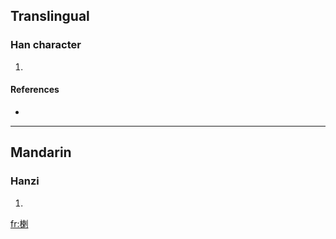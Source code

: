==Translingual==

===Han character===
{{Han char|rn=75|rad=木|as=09|sn=13|four=5290<sub>0</sub>|canj=木木中弓 (DDLN)}}

# {{defn|Han|sort=木09}}

====References====
* {{Han ref|kx=0538.310|dkj=15113|hdz=21245.030|uh=694B|ud=26955|bh=DDEB|bd=56811}}

----

==Mandarin==

===Hanzi===
{{cmn-hanzi|pin=[[là]] ([[la4]])|wg=la<sup>4</sup>}}

# {{defn|Mandarin}}

[[fr:楋]]